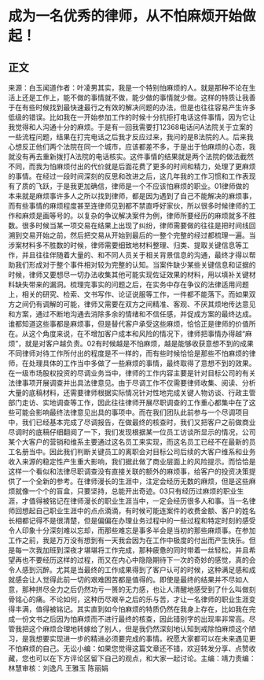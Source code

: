 # 成为一名优秀的律师，从不怕麻烦开始做起！
## 正文
来源：白玉闻道作者：叶凌男其实，我是一个特别怕麻烦的人。就是那种不论在生活上还是工作上，能不做的事情就不做，能少做的事情就少做。这样的特质让我善于在有些时候找到最快速最行之有效的解决问题的办法，但是也往往容易产生许多低级的错误。比如我在一开始参加工作的时候十分抗拒打电话这件事情，因为它让我觉得和人沟通十分的麻烦。于是有一回我需要打12368电话问A法院关于立案的一些流程问题，结果在打完电话之后我才反应过来，我问的是B法院的人。后来我心想反正他们两个法院在同一个城市，应该都差不多，于是出于怕麻烦的心态，我就没有再去重新拨打A法院的电话核实。这件事情的结果就是两个法院的做法截然不同，而我为怕麻烦付出的代价就是后面花费了更多的时间和精力，处理了更麻烦的事情。在经过一段时间深刻的反思和改进之后，这几年我的工作习惯和工作表现有了质的飞跃，于是我更加确信，律师是一个不应该怕麻烦的职业。01律师做的本来就是麻烦事许多人之所以找到律师，都是因为遇到了自己不能解决的麻烦事，而有些事情的麻烦程度甚至连律师见到都不禁直呼好家伙，所以很多时候律师的工作和麻烦是画等号的。以复杂的争议解决案件为例，律师所要经历的麻烦就多不胜数。很多时候当某一项交易在结果上出现了纠纷，律师需要做的往往是把时间线回溯到交易开始之前，然后把交易从开始到最后的一整个完整的经过都梳理一遍。当涉案材料多不胜数的时候，律师需要细致地材料整理、归类、提取关键信息等工作，并且往往伴随着大量的、和不同人员关于相关背景信息的沟通，最终才得以帮助我们形成对于整个事件相对较为完整的认知。当案件缺少某些关键信息和证据的时候，律师又要想尽一切办法收集其他可能实现佐证效果的材料，用以填补关键材料缺失带来的漏洞。梳理完事实的问题之后，在实务中存在争议的法律适用问题上，相关的研究、检索、文书写作、论证说服等工作，一件都不能落下。而如果双方之间仍有调解的可能，律师又需要在双方之间精准、客观、不厌其烦地传达意见和方案，通过不断地沟通去消除多余的情绪和不信任感，并促成方案的最终达成。谁都知道这些事都是麻烦事，但是替代客户承受这些麻烦，恰恰正是律师的价值所在。从这个角度来说，在不增加客户成本和风险的情况下，律师把事情办得越“麻烦”，就是对客户越负责。02有时候越是不怕麻烦，越是能够收获意想不到的成果不同律师对待工作所付出的程度是不一样的，而有些时候恰恰是那些不怕麻烦的律师，在处理具体的工作当中多做了一些麻烦的事情，最终取得了意想不到的效果。在一级市场股权投资的尽调业务当中，律师的工作内容主要是针对目标公司的有关法律事项开展调查并出具法律意见。由于尽调工作不仅需要律师收集、阅读、分析大量的底稿材料，还需要律师根据实际情况针对性地完成关键人物访谈、行政主管部门走访、实地调查等工作，因此往往律师开展尽职调查的工作重心都集中在了这些可能会影响最终法律意见出具的事项中。而在我们团队此前参与一个尽调项目中，我们已经基本完成了尽调报告，在做最终的核查时，我们又把客户之前做商业尽调时的底稿仔细翻阅了一下，我们发现根据某一位员工访谈所显示的情况，公司某个大客户的营销和维系主要通过这名员工来实现，而这名员工已经不在最新的员工名册当中。因此我们判断关键员工的离职会对目标公司后续的大客户维系和业务收入来源的稳定性产生重大影响，我们据此做了商业层面上的风险提示。而恰恰是这样一个看似和法律尽职调查没有直接关联的额外的麻烦事，给客户的投资决策提供了一个全新的参考。在律师漫长的生涯中，注定会经历无数的麻烦，但是这些麻烦就像一个个的盲盒，只要坚持，总能开出奇迹。03只有经历过麻烦的职业生涯，才值得被铭记在律师漫长的职业生涯当中，一定会经历很多人和事。当一名律师回想起自己职业生涯中的点点滴滴，有时候可能连案件的收费金额、客户的姓名长相都记得不是很清楚，但是偏偏在办理业务过程中的一些过程和特定时刻的感受令人印象十分深刻难以忘却，而那些难忘是事多半会是当初的那些麻烦事。在参加工作之前，我是万万没有想到有一天我会因为在工作中极度的付出而产生快乐。但是每一次我加班到深夜才堪堪将工作完成，那种疲惫的同时带着一丝轻松，并且希望再也不要经历这样的过程，而又在内心中隐隐期待下一次的奇妙的感觉，真的会令人感到沉醉。尤其是当最终的工作成果得到了客户认可的时候，这种满足感和成就感会让人觉得此前一切的艰难困苦都是值得的。即使是最终的结果并不尽如人意，那种拼尽全力之后仍然功亏一篑的无力感，也让人清醒地感受到了什么叫做刻骨铭心的痛。不论如何，这种历尽艰辛之后的乐与苦，才让一名律师的职业生涯变得丰满，值得被铭记。其实直到如今怕麻烦的特质仍然在我身上存在，比如我在完成一份文书之后因为怕麻烦而不进行最终的核查，因此错别字的出现率非常高。尽管我把这个麻烦合理地转嫁给了别人，但是我仍然深刻地认知到戒除怕麻烦这个陋习，是我想要实现进一步的精进必须要完成的事情。祝愿大家都可以在未来遇见更不怕麻烦的自己。无讼小编：如果您觉得这篇文章还不错，欢迎转发分享、点赞收藏，您也可以在下方评论区留下自己的观点，和大家一起讨论。主编：靖力责编：林慧审核：刘逸凡 王雅玉 陈丽娟
